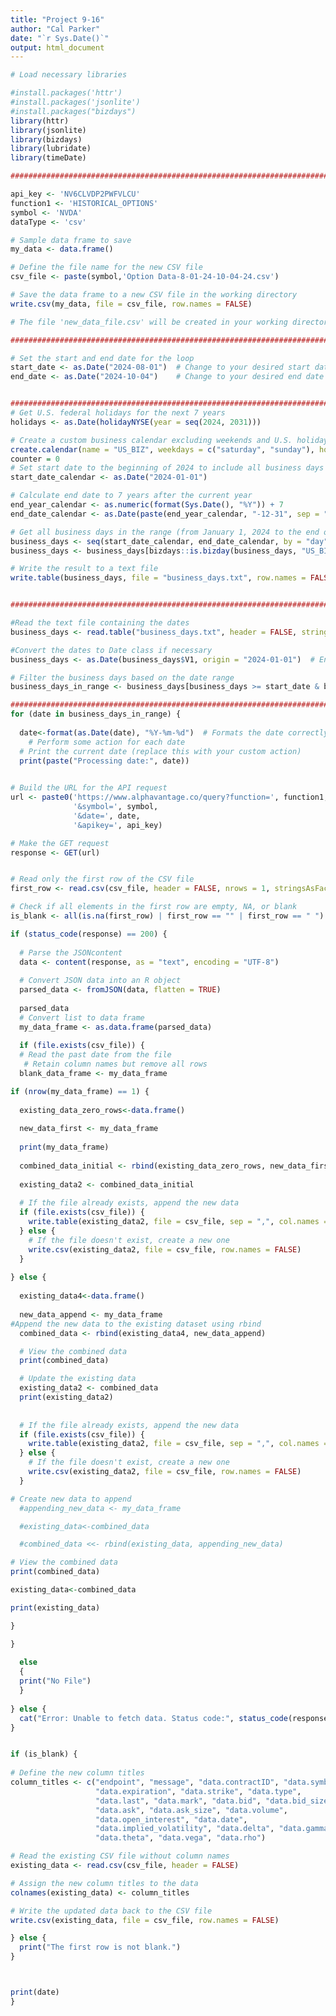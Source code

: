 ---
title: "Project 9-16"
author: "Cal Parker"
date: "`r Sys.Date()`"
output: html_document
---

```{r}

# Load necessary libraries

#install.packages('httr')
#install.packages('jsonlite')
#install.packages("bizdays")
library(httr)
library(jsonlite)
library(bizdays)
library(lubridate)         
library(timeDate)

#########################################################################################################################

api_key <- 'NV6CLVDP2PWFVLCU'
function1 <- 'HISTORICAL_OPTIONS'
symbol <- 'NVDA'
dataType <- 'csv'

# Sample data frame to save
my_data <- data.frame()

# Define the file name for the new CSV file
csv_file <- paste(symbol,'Option Data-8-01-24-10-04-24.csv')

# Save the data frame to a new CSV file in the working directory
write.csv(my_data, file = csv_file, row.names = FALSE)

# The file 'new_data_file.csv' will be created in your working directory.

##########################################################################################################################

# Set the start and end date for the loop
start_date <- as.Date("2024-08-01")  # Change to your desired start date
end_date <- as.Date("2024-10-04")    # Change to your desired end date


##########################################################################################################################
# Get U.S. federal holidays for the next 7 years
holidays <- as.Date(holidayNYSE(year = seq(2024, 2031)))

# Create a custom business calendar excluding weekends and U.S. holidays
create.calendar(name = "US_BIZ", weekdays = c("saturday", "sunday"), holidays = holidays, start.date = "2024-01-01", end.date = "2031-12-31")
counter = 0
# Set start date to the beginning of 2024 to include all business days in 2024
start_date_calendar <- as.Date("2024-01-01")

# Calculate end date to 7 years after the current year
end_year_calendar <- as.numeric(format(Sys.Date(), "%Y")) + 7
end_date_calendar <- as.Date(paste(end_year_calendar, "-12-31", sep = ""))

# Get all business days in the range (from January 1, 2024 to the end of 2031)
business_days <- seq(start_date_calendar, end_date_calendar, by = "day")  # Create a daily sequence
business_days <- business_days[bizdays::is.bizday(business_days, "US_BIZ")]  # Filter only business days

# Write the result to a text file
write.table(business_days, file = "business_days.txt", row.names = FALSE, col.names = FALSE)


##########################################################################################################################

#Read the text file containing the dates
business_days <- read.table("business_days.txt", header = FALSE, stringsAsFactors = FALSE)

#Convert the dates to Date class if necessary
business_days <- as.Date(business_days$V1, origin = "2024-01-01")  # Ensure proper Date conversion

# Filter the business days based on the date range
business_days_in_range <- business_days[business_days >= start_date & business_days <= end_date]

##########################################################################################################################
for (date in business_days_in_range) {
  
  date<-format(as.Date(date), "%Y-%m-%d")  # Formats the date correctly
    # Perform some action for each date
  # Print the current date (replace this with your custom action)
  print(paste("Processing date:", date))
  

# Build the URL for the API request
url <- paste0('https://www.alphavantage.co/query?function=', function1,
              '&symbol=', symbol, 
              '&date=', date,
              '&apikey=', api_key)

# Make the GET request
response <- GET(url)


# Read only the first row of the CSV file
first_row <- read.csv(csv_file, header = FALSE, nrows = 1, stringsAsFactors = FALSE)

# Check if all elements in the first row are empty, NA, or blank
is_blank <- all(is.na(first_row) | first_row == "" | first_row == " ")

if (status_code(response) == 200) {
  
  # Parse the JSONcontent
  data <- content(response, as = "text", encoding = "UTF-8")
  
  # Convert JSON data into an R object
  parsed_data <- fromJSON(data, flatten = TRUE)
  
  parsed_data
  # Convert list to data frame
  my_data_frame <- as.data.frame(parsed_data)
  
  if (file.exists(csv_file)) {
  # Read the past date from the file
   # Retain column names but remove all rows
  blank_data_frame <- my_data_frame

if (nrow(my_data_frame) == 1) {
  
  existing_data_zero_rows<-data.frame()
  
  new_data_first <- my_data_frame
  
  print(my_data_frame)
  
  combined_data_initial <- rbind(existing_data_zero_rows, new_data_first)
  
  existing_data2 <- combined_data_initial
  
  # If the file already exists, append the new data
  if (file.exists(csv_file)) {
    write.table(existing_data2, file = csv_file, sep = ",", col.names = TRUE, row.names = FALSE, append = TRUE)
  } else {
    # If the file doesn't exist, create a new one
    write.csv(existing_data2, file = csv_file, row.names = FALSE)
  }
  
} else {
  
  existing_data4<-data.frame()
  
  new_data_append <- my_data_frame
#Append the new data to the existing dataset using rbind
  combined_data <- rbind(existing_data4, new_data_append)

  # View the combined data
  print(combined_data)

  # Update the existing data
  existing_data2 <- combined_data
  print(existing_data2)
  
  
  # If the file already exists, append the new data
  if (file.exists(csv_file)) {
    write.table(existing_data2, file = csv_file, sep = ",", col.names = FALSE, row.names = FALSE, append = TRUE)
  } else {
    # If the file doesn't exist, create a new one
    write.csv(existing_data2, file = csv_file, row.names = FALSE)
  }

# Create new data to append
  #appending_new_data <- my_data_frame

  #existing_data<-combined_data

  #combined_data <<- rbind(existing_data, appending_new_data)

# View the combined data
print(combined_data)

existing_data<-combined_data

print(existing_data)

}

} 
  
  else 
  {
  print("No File")
  }
  
} else {
  cat("Error: Unable to fetch data. Status code:", status_code(response), "\n")
}


if (is_blank) {
 
# Define the new column titles
column_titles <- c("endpoint", "message", "data.contractID", "data.symbol", 
                   "data.expiration", "data.strike", "data.type", 
                   "data.last", "data.mark", "data.bid", "data.bid_size", 
                   "data.ask", "data.ask_size", "data.volume", 
                   "data.open_interest", "data.date", 
                   "data.implied_volatility", "data.delta", "data.gamma", 
                   "data.theta", "data.vega", "data.rho")

# Read the existing CSV file without column names
existing_data <- read.csv(csv_file, header = FALSE)

# Assign the new column titles to the data
colnames(existing_data) <- column_titles

# Write the updated data back to the CSV file
write.csv(existing_data, file = csv_file, row.names = FALSE)

} else {
  print("The first row is not blank.")
}



print(date)
}

```
